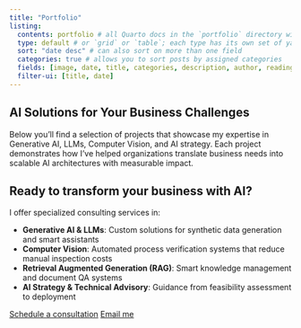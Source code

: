 ```yaml
---
title: "Portfolio"
listing: 
  contents: portfolio # all Quarto docs in the `portfolio` directory will be included on your listing page
  type: default # or `grid` or `table`; each type has its own set of yaml options to include
  sort: "date desc" # can also sort on more than one field
  categories: true # allows you to sort posts by assigned categories 
  fields: [image, date, title, categories, description, author, reading-time]
  filter-ui: [title, date]
---
```



## AI Solutions for Your Business Challenges

Below you'll find a selection of projects that showcase my expertise in Generative AI, LLMs, Computer Vision, and AI strategy. Each project demonstrates how I've helped organizations translate business needs into scalable AI architectures with measurable impact.

::: {.callout-note appearance="minimal"}
## Ready to transform your business with AI?
I offer specialized consulting services in:

- **Generative AI & LLMs**: Custom solutions for synthetic data generation and smart assistants
- **Computer Vision**: Automated process verification systems that reduce manual inspection costs
- **Retrieval Augmented Generation (RAG)**: Smart knowledge management and document QA systems
- **AI Strategy & Technical Advisory**: Guidance from feasibility assessment to deployment

[Schedule a consultation](https://calendar.google.com/calendar/appointments/schedules/AcZssZ0xjpTUuITjAslR7WIdraRXZtoKunaB6T2a4CDnuELUAxjFiVx0LMelvbUOQcORHkONM6wbW-oV?gv=true){.btn .btn-primary} 
[Email me](mailto:farrukhnordicworks@gmail.com){.btn .btn-outline-primary}
:::
